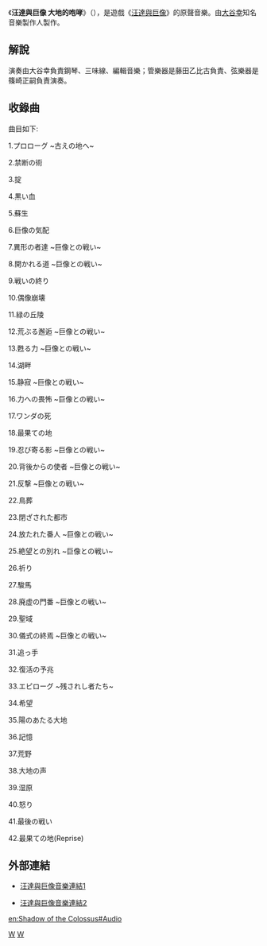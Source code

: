 {{Infobox Album |
| Name             = 汪達與巨像<br/> 大地的咆哮
| Type             = 原聲音樂
| Artist           = [[大谷幸|大谷幸]]
| Released         = 2005年12月7日
| Recorded         = 
| Genre            = [[遊戲音樂|遊戲音樂]]
| Length           = 1小時15分36秒
| Label            = [[King_Records|King Records]]
| Producer         = 
| Reviews          = 
| Chart position   = 
| Certification    = 
| Sales            = 
| Last album       = アイシールド21<br />SOUND<br />FIELD 1<br />（2005年）
| This album       = 汪達與巨像<br/> 大地的咆哮<br/>（2005年）
| Next album       = 金童卡修原声带III<br />（2006年）
}}
《'''汪達與巨像 大地的咆哮'''》（{{lang|ja|ワンダと巨像 大地の咆哮}}），是遊戲《[[汪達與巨像|汪達與巨像]]》的原聲音樂。由[[大谷幸|大谷幸]]知名音樂製作人製作。

== 解說 ==
演奏由大谷幸負責鋼琴、三味線、編輯音樂；管樂器是藤田乙比古負責、弦樂器是篠崎正嗣負責演奏。

== 收錄曲 ==
曲目如下:   
   
1.プロローグ ~古えの地へ~   
   
2.禁断の術   
   
3.掟   
   
4.黒い血   
   
5.蘇生   

6.巨像の気配   
  
7.異形の者達 ~巨像との戦い~   
   
8.開かれる道 ~巨像との戦い~   
   
9.戦いの終り   
   
10.偶像崩壊   
   
11.緑の丘陵   
  
12.荒ぶる邂逅 ~巨像との戦い~   
   
13.甦る力 ~巨像との戦い~   
   
14.湖畔   
   
15.静寂 ~巨像との戦い~   

16.力への畏怖 ~巨像との戦い~   
  
17.ワンダの死   
   
18.最果ての地   
  
19.忍び寄る影 ~巨像との戦い~   
   
20.背後からの使者 ~巨像との戦い~   
  
21.反撃 ~巨像との戦い~   

22.鳥葬   
    
23.閉ざされた都市   
    
24.放たれた番人 ~巨像との戦い~   
  
25.絶望との別れ ~巨像との戦い~   
  
26.祈り   
   
27.駿馬   
  
28.廃虚の門番 ~巨像との戦い~   
  
29.聖域   
   
30.儀式の終焉 ~巨像との戦い~   
   
31.追っ手   
   
32.復活の予兆   
   
33.エピローグ ~残されし者たち~   
   
34.希望   
   
35.陽のあたる大地   
   
36.記憶   

37.荒野       

38.大地の声      

39.湿原      

40.怒り       

41.最後の戦い   
    
42.最果ての地(Reprise)   

== 外部連結 ==
* {{ja}}[https://web.archive.org/web/20101013202800/http://www.kingrecords.co.jp/others/game/wanda.html 汪達與巨像音樂連結1] 
* {{ja}}[https://web.archive.org/web/20100130091506/http://www.jp.playstation.com/scej/title/wander/st.html 汪達與巨像音樂連結2] 

[[Category:電子遊戲原聲帶|W]]
[[Category:2005年原聲帶|W]]

[[en:Shadow_of_the_Colossus#Audio|en:Shadow of the Colossus#Audio]]